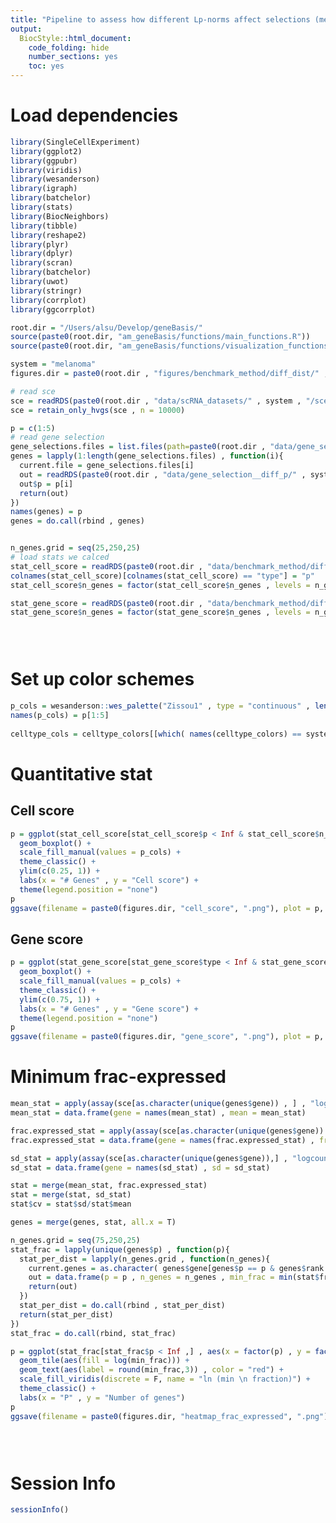 ```yaml
---
title: "Pipeline to assess how different Lp-norms affect selections (melanoma)."
output:
  BiocStyle::html_document:
    code_folding: hide
    number_sections: yes
    toc: yes  
---
```

# Load dependencies

```r


library(SingleCellExperiment)
library(ggplot2)
library(ggpubr)
library(viridis)
library(wesanderson)
library(igraph)
library(batchelor)
library(stats)
library(BiocNeighbors)
library(tibble)
library(reshape2)
library(plyr)
library(dplyr)
library(scran)
library(batchelor)
library(uwot)
library(stringr)
library(corrplot)
library(ggcorrplot)

root.dir = "/Users/alsu/Develop/geneBasis/"
source(paste0(root.dir, "am_geneBasis/functions/main_functions.R"))
source(paste0(root.dir, "am_geneBasis/functions/visualization_functions.R"))

system = "melanoma"
figures.dir = paste0(root.dir , "figures/benchmark_method/diff_dist/" , system, "/")

# read sce 
sce = readRDS(paste0(root.dir , "data/scRNA_datasets/" , system , "/sce_" , system , ".Rds"))
sce = retain_only_hvgs(sce , n = 10000)

p = c(1:5)
# read gene selection
gene_selections.files = list.files(path=paste0(root.dir , "data/gene_selection__diff_p/" , system , "/"))
genes = lapply(1:length(gene_selections.files) , function(i){
  current.file = gene_selections.files[i]
  out = readRDS(paste0(root.dir , "data/gene_selection__diff_p/" , system , "/" , current.file))
  out$p = p[i]
  return(out)
})
names(genes) = p
genes = do.call(rbind , genes)


n_genes.grid = seq(25,250,25)
# load stats we calced
stat_cell_score = readRDS(paste0(root.dir , "data/benchmark_method/diff_dist/" , system , "/cell_score.Rds"))
colnames(stat_cell_score)[colnames(stat_cell_score) == "type"] = "p"
stat_cell_score$n_genes = factor(stat_cell_score$n_genes , levels = n_genes.grid)

stat_gene_score = readRDS(paste0(root.dir , "data/benchmark_method/diff_dist/" , system , "/gene_score.Rds"))
stat_gene_score$n_genes = factor(stat_gene_score$n_genes , levels = n_genes.grid)


  

```

# Set up color schemes

```r


p_cols = wesanderson::wes_palette("Zissou1" , type = "continuous" , length(p) ) 
names(p_cols) = p[1:5]
  
celltype_cols = celltype_colors[[which( names(celltype_colors) == system )]]


```


# Quantitative stat

## Cell score

```r


p = ggplot(stat_cell_score[stat_cell_score$p < Inf & stat_cell_score$n_genes %in% seq(50,250,50), ], aes(x = n_genes , y = score , fill = p)) +
  geom_boxplot() +
  scale_fill_manual(values = p_cols) + 
  theme_classic() + 
  ylim(c(0.25, 1)) +
  labs(x = "# Genes" , y = "Cell score") + 
  theme(legend.position = "none")
p
ggsave(filename = paste0(figures.dir, "cell_score", ".png"), plot = p, width = 3, height = 3)


```



## Gene score

```r


p = ggplot(stat_gene_score[stat_gene_score$type < Inf & stat_gene_score$n_genes %in% seq(50,250,50) & stat_gene_score$corr_all > 0.25, ] , aes(x = n_genes , y = corr_ratio , fill = type)) +
  geom_boxplot() +
  scale_fill_manual(values = p_cols) + 
  theme_classic() + 
  ylim(c(0.75, 1)) +
  labs(x = "# Genes" , y = "Gene score") + 
  theme(legend.position = "none")
p
ggsave(filename = paste0(figures.dir, "gene_score", ".png"), plot = p, width = 3, height = 3)


```


# Minimum frac-expressed

```r


mean_stat = apply(assay(sce[as.character(unique(genes$gene)) , ] , "logcounts") , 1 , mean)
mean_stat = data.frame(gene = names(mean_stat) , mean = mean_stat)

frac.expressed_stat = apply(assay(sce[as.character(unique(genes$gene)) , ] , "logcounts") , 1 , function(x) mean(x > 0))
frac.expressed_stat = data.frame(gene = names(frac.expressed_stat) , frac.expressed = frac.expressed_stat)

sd_stat = apply(assay(sce[as.character(unique(genes$gene)),] , "logcounts") , 1 , sd)
sd_stat = data.frame(gene = names(sd_stat) , sd = sd_stat)

stat = merge(mean_stat, frac.expressed_stat)
stat = merge(stat, sd_stat)
stat$cv = stat$sd/stat$mean

genes = merge(genes, stat, all.x = T)

n_genes.grid = seq(75,250,25)
stat_frac = lapply(unique(genes$p) , function(p){
  stat_per_dist = lapply(n_genes.grid , function(n_genes){
    current.genes = as.character( genes$gene[genes$p == p & genes$rank <= n_genes] )
    out = data.frame(p = p , n_genes = n_genes , min_frac = min(stat$frac.expressed[stat$gene %in% current.genes]))
    return(out)
  })
  stat_per_dist = do.call(rbind , stat_per_dist)
  return(stat_per_dist)
})
stat_frac = do.call(rbind, stat_frac)

p = ggplot(stat_frac[stat_frac$p < Inf ,] , aes(x = factor(p) , y = factor(n_genes) , fill = log(min_frac))) +
  geom_tile(aes(fill = log(min_frac))) +
  geom_text(aes(label = round(min_frac,3)) , color = "red") +
  scale_fill_viridis(discrete = F, name = "ln (min \n fraction)") + 
  theme_classic() +
  labs(x = "P" , y = "Number of genes")
p
ggsave(filename = paste0(figures.dir, "heatmap_frac_expressed", ".png"), plot = p, width = 5, height = 4)


  

```




# Session Info

```r
sessionInfo()
```

